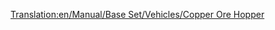 [[Translation:en/Manual/Base Set/Vehicles/Copper Ore Hopper]]
{{pl/wagony|Picture=[[File:en/Copperorehopper.png]]
|Name=Wagon na rudę miedzi
|NormalCost=£1,048 ($2,096)
|NormalWeight=19 / 49 t
|NormalCapacity=30 ton rudy miedzi
|MonoCost="
|MonoWeight=19 / 54 t
|MonoCapacity=35 tonnes of copper ore
|MagCost="
|MagWeight=19 / 56 t
|MagCapacity=37 tonnes of copper ore
|Description=Ten "furgon." <small>''(van)''</small> jest używany do transportu rudy miedzi z miedzianych kopalń <small>''(coppermines)''</small> do fabryk na terenach podzwrotnikowych
}}